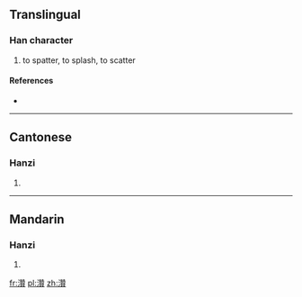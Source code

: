 ==Translingual==

===Han character===
{{Han char|rn=85|rad=水|as=19|sn=22|four=3418<sub>6</sub>|canj=水竹山金 (EHUC)}}

# to spatter, to splash, to scatter

====References====
* {{Han ref|kx=0663.130|dkj=18775|dj=1072.070|hdz=31795.050|uh=7052|ud=28754|bh=F6EB|bd=63211}}

----

==Cantonese==

===Hanzi===
{{yue-hanzi|jyut=|y=jaan3, jaan6}}

# {{defn|Cantonese|sort=水19}}

----

==Mandarin==

===Hanzi===
{{cmn-hanzi|pin=[[hàn]] ([[han4]]), [[nàn]] ([[nan4]]), [[zàn]] ([[zan4]])|wg=han<sup>4</sup>, nan<sup>4</sup>, tsan<sup>4</sup>}}

# {{defn|Mandarin|sort=水19}}

[[fr:灒]]
[[pl:灒]]
[[zh:灒]]